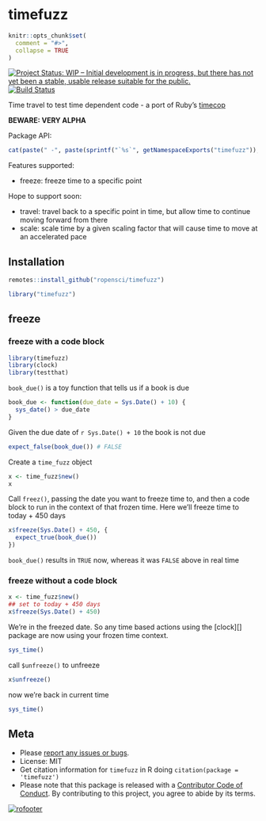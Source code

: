 timefuzz
========

```r
knitr::opts_chunk$set(
  comment = "#>",
  collapse = TRUE
)
```

[![Project Status: WIP – Initial development is in progress, but there has not yet been a stable, usable release suitable for the public.](https://www.repostatus.org/badges/latest/wip.svg)](https://www.repostatus.org/#wip)
[![Build Status](https://travis-ci.com/ropensci/timefuzz.svg?branch=master)](https://travis-ci.com/ropensci/timefuzz)

Time travel to test time dependent code - a port of Ruby's [timecop](https://github.com/travisjeffery/timecop)

**BEWARE: VERY ALPHA**

Package API:

```r
cat(paste(" -", paste(sprintf("`%s`", getNamespaceExports("timefuzz")), collapse = "\n - ")))
```

Features supported:

- freeze: freeze time to a specific point

Hope to support soon:

- travel: travel back to a specific point in time, but allow time to continue moving forward from there
- scale: scale time by a given scaling factor that will cause time to move at an accelerated pace

## Installation

```r
remotes::install_github("ropensci/timefuzz")
```

```r
library("timefuzz")
```

## freeze

### freeze with a code block

```r
library(timefuzz)
library(clock)
library(testthat)
```

`book_due()` is a toy function that tells us if a book is due

```r
book_due <- function(due_date = Sys.Date() + 10) {
  sys_date() > due_date
}
```

Given the due date of `r Sys.Date() + 10` the book is not due

```r
expect_false(book_due()) # FALSE
```

Create a `time_fuzz` object

```r
x <- time_fuzz$new()
x
```

Call `freez()`, passing the date you want to freeze time to, and then a code block to run
in the context of that frozen time. Here we'll freeze time to today + 450 days

```r
x$freeze(Sys.Date() + 450, {
  expect_true(book_due())
})
```

`book_due()` results in `TRUE` now, whereas it was `FALSE` above in real time

### freeze without a code block

```r
x <- time_fuzz$new()
## set to today + 450 days
x$freeze(Sys.Date() + 450)
```

We're in the freezed date. So any time based actions using the [clock][] package 
are now using your frozen time context.

```r
sys_time()
```

call `$unfreeze()` to unfreeze

```r
x$unfreeze()
```

now we're back in current time

```r
sys_time()
```

## Meta

* Please [report any issues or bugs](https://github.com/ropensci/timefuzz/issues).
* License: MIT
* Get citation information for `timefuzz` in R doing `citation(package = 'timefuzz')`
* Please note that this package is released with a [Contributor Code of Conduct](https://ropensci.org/code-of-conduct/). By contributing to this project, you agree to abide by its terms.

[![rofooter](https://ropensci.org/public_images/github_footer.png)](https://ropensci.org)
